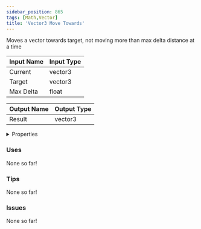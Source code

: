 ```yaml
---
sidebar_position: 865
tags: [Math,Vector]
title: 'Vector3 Move Towards'
---
```


Moves a vector towards target, not moving more than max delta distance at a time




<EsbSvg />

| Input Name | Input Type |
|-----------|-----------|
| Current | vector3 |
| Target | vector3 |
| Max Delta | float |

| Output Name | Output Type |
|-----------|-----------|
| Result | vector3 |


<details>
  <summary>Properties</summary>
  <div>
    <div>
    <table>
      <thead>
        <tr>
          <th>Is beta required?</th>
          <th>❌</th>
        </tr>
        <tr>
          <th>Is this chip a trolling risk?</th>
          <th>No</th>
        </tr>
        <tr>
          <th>Is this chip a role assignment risk?</th>
          <th>No</th>
        </tr>
        <tr>
          <th>Chip UUID</th>
          <th>266d90c7-403e-4059-a481-ce3e22d61420</th>
        </tr>
        <tr>
          <th>Room availability</th>
          <th>Available everywhere</th>
        </tr>
      </thead>
    </table>
    </div>
  </div>
</details>

### Uses

None so far!

### Tips

None so far!

### Issues

None so far!